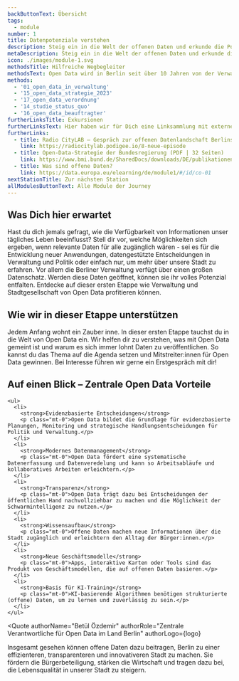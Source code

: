 ```yaml
---
backButtonText: Übersicht
tags:
  - module
number: 1
title: Datenpotenziale verstehen
description: Steig ein in die Welt der offenen Daten und erkunde die Potenziale offener Verwaltungsdaten.
metaDescription: Steig ein in die Welt der offenen Daten und erkunde die Potenziale offener Verwaltungsdaten.
icon: ./images/module-1.svg
methodsTitle: Hilfreiche Wegbegleiter
methodsText: Open Data wird in Berlin seit über 10 Jahren von der Verwaltung vorangetrieben. Die Open Data Strategie sowie Hintergrundinfos zu Open Data und konkreten Use-Cases erleichtern den Einstieg in die Thematik.
methods:
  - '01_open_data_in_verwaltung'
  - '15_open_data_strategie_2023'
  - '17_open_data_verordnung'
  - '14_studie_status_quo'
  - '16_open_data_beauftragter'
furtherLinksTitle: Exkursionen
furtherLinksText: Hier haben wir für Dich eine Linksammlung mit externen Ressourcen zusammengetragen. Falls Du noch tiefer ins Thema einsteigen willst – wünschen wir viel Spaß beim Stöbern!
furtherLinks:
  - title: Radio CityLAB – Gespräch zur offenen Datenlandschaft Berlins
    link: https://radiocitylab.podigee.io/8-neue-episode
  - title: Open-Data-Strategie der Bundesregierung (PDF | 32 Seiten) 
    link: https://www.bmi.bund.de/SharedDocs/downloads/DE/publikationen/themen/moderne-verwaltung/open-data-strategie-der-bundesregierung.pdf?__blob=publicationFile&v=4
  - title: Was sind offene Daten?
    link: https://data.europa.eu/elearning/de/module1/#/id/co-01
nextStationTitle: Zur nächsten Station
allModulesButtonText: Alle Module der Journey
---
```


## Was Dich hier erwartet

Hast du dich jemals gefragt, wie die Verfügbarkeit von Informationen unser tägliches Leben beeinflusst? Stell dir vor, welche Möglichkeiten sich ergeben, wenn relevante Daten für alle zugänglich wären - sei es für die Entwicklung neuer Anwendungen, datengestützte Entscheidungen in Verwaltung und Politik oder einfach nur, um mehr über unsere Stadt zu erfahren. Vor allem die Berliner Verwaltung verfügt über einen großen Datenschatz. Werden diese Daten geöffnet, können sie ihr volles Potenzial entfalten. Entdecke auf dieser ersten Etappe wie Verwaltung und Stadtgesellschaft von Open Data profitieren können.

## Wie wir in dieser Etappe unterstützen

Jedem Anfang wohnt ein Zauber inne. In dieser ersten Etappe tauchst du in die Welt von Open Data ein. Wir helfen dir zu verstehen, was mit Open Data gemeint ist und warum es sich immer lohnt Daten zu veröffentlichen. So kannst du das Thema auf die Agenda setzen und Mitstreiter:innen für Open Data gewinnen. Bei Interesse führen wir gerne ein Erstgespräch mit dir! 


<TextContentSection class="bg-bg-alt px-4 sm:px-6">
    <h2>Auf einen Blick – Zentrale Open Data Vorteile</h2>

    <ul>
      <li>
        <strong>Evidenzbasierte Entscheidungen</strong>
        <p class="mt-0">Open Data bildet die Grundlage für evidenzbasierte Planungen, Monitoring und strategische Handlungsentscheidungen für Politik und Verwaltung.</p>
      </li>
      <li>
        <strong>Modernes Datenmanagement</strong>
        <p class="mt-0">Open Data fördert eine systematische Datenerfassung und Datenveredelung und kann so Arbeitsabläufe und kollaboratives Arbeiten erleichtern.</p>
      </li>
      <li>
        <strong>Transparenz</strong>
        <p class="mt-0">Open Data trägt dazu bei Entscheidungen der öffentlichen Hand nachvollziehbar zu machen und die Möglichkeit der Schwarmintelligenz zu nutzen.</p>
      </li>
      <li>
        <strong>Wissensaufbau</strong>
        <p class="mt-0">Offene Daten machen neue Informationen über die Stadt zugänglich und erleichtern den Alltag der Bürger:innen.</p>
      </li>
      <li>
        <strong>Neue Geschäftsmodelle</strong>
        <p class="mt-0">Apps, interaktive Karten oder Tools sind das Produkt von Geschäftsmodellen, die auf offenen Daten basieren.</p>
      </li>
      <li>
        <strong>Basis für KI-Training</strong>
        <p class="mt-0">KI-basierende Algorithmen benötigen strukturierte (offene) Daten, um zu lernen und zuverlässig zu sein.</p>
      </li>
    </ul>
</TextContentSection>


<Quote
  authorName="Betül Özdemir"
  authorRole="Zentrale Verantwortliche für Open Data im Land Berlin"
  authorLogo={logo}
>
  Insgesamt gesehen können offene Daten dazu beitragen, Berlin zu einer effizienteren, transparenteren und innovativeren Stadt zu machen. Sie fördern die Bürgerbeteiligung, stärken die Wirtschaft und tragen dazu bei, die Lebensqualität in unserer Stadt zu steigern.
</Quote>

